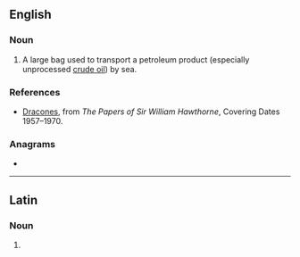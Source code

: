 {{also|Dracone}}
==English==

===Noun===
{{en-noun}}

# A large bag used to transport a petroleum product (especially unprocessed [[crude oil]]) by sea.

===References===
* [http://janus.lib.cam.ac.uk/db/node.xsp?id=EAD%2FGBR%2F0014%2FHATN%204 Dracones], from ''The Papers of Sir William Hawthorne'', Covering Dates 1957–1970.

===Anagrams===
* {{anagrams|en|a=acdenor|Cardone|acorned}}

----

==Latin==

===Noun===
{{la-noun-form|dracōne}}

# {{inflection of|dracō||abl|s|lang=la}}